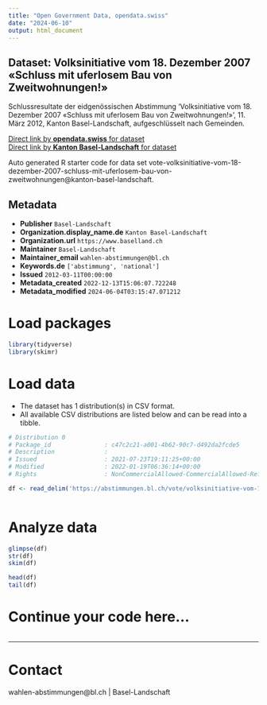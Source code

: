 ```yaml
---
title: "Open Government Data, opendata.swiss"
date: "2024-06-10"
output: html_document
---
```


## Dataset: Volksinitiative vom 18. Dezember 2007 «Schluss mit uferlosem Bau von Zweitwohnungen!»

Schlussresultate der eidgenössischen Abstimmung 'Volksinitiative vom 18. Dezember 2007 «Schluss mit uferlosem Bau von Zweitwohnungen!»', 11. März 2012, Kanton Basel-Landschaft, aufgeschlüsselt nach Gemeinden.

[Direct link by **opendata.swiss** for dataset](https://opendata.swiss/de/dataset/volksinitiative-vom-18-dezember-2007-schluss-mit-uferlosem-bau-von-zweitwohnungen)<br>
[Direct link by **Kanton Basel-Landschaft** for dataset](https://abstimmungen.bl.ch/vote/volksinitiative-vom-18-dezember-2007-schluss-mit-uferlosem-bau-von-zweitwohnungen/data)

Auto generated R starter code for data set vote-volksinitiative-vom-18-dezember-2007-schluss-mit-uferlosem-bau-von-zweitwohnungen@kanton-basel-landschaft.

## Metadata

- **Publisher** `Basel-Landschaft`
- **Organization.display_name.de** `Kanton Basel-Landschaft`
- **Organization.url** `https://www.baselland.ch`
- **Maintainer** `Basel-Landschaft`
- **Maintainer_email** `wahlen-abstimmungen@bl.ch`
- **Keywords.de** `['abstimmung', 'national']`
- **Issued** `2012-03-11T00:00:00`
- **Metadata_created** `2022-12-13T15:06:07.722248`
- **Metadata_modified** `2024-06-04T03:15:47.071212`


# Load packages

```r

library(tidyverse)
library(skimr)

```

# Load data

-   The dataset has 1 distribution(s) in CSV format.
-   All available CSV distributions are listed below and can be read into a tibble.

```r

# Distribution 0
# Package_id               : c47c2c21-a001-4b62-90c7-d492da2fcde5
# Description              : 
# Issued                   : 2021-07-23T19:11:25+00:00
# Modified                 : 2022-01-19T06:36:14+00:00
# Rights                   : NonCommercialAllowed-CommercialAllowed-ReferenceRequired

df <- read_delim('https://abstimmungen.bl.ch/vote/volksinitiative-vom-18-dezember-2007-schluss-mit-uferlosem-bau-von-zweitwohnungen/data-csv')



```

# Analyze data

```r

glimpse(df)
str(df)
skim(df)

head(df)
tail(df)

```

# Continue your code here...

```r

```

------------------------------------------------------------------------

# Contact

wahlen-abstimmungen@bl.ch | Basel-Landschaft
